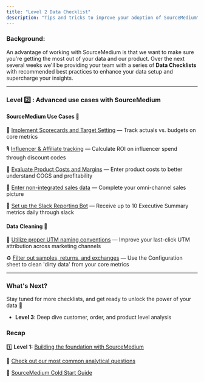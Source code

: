 ```yaml
---
title: "Level 2 Data Checklist"
description: "Tips and tricks to improve your adoption of SourceMedium"
---
```


### **Background:**

An advantage of working with SourceMedium is that we want to make sure you're getting the most out of your data and our product. Over the next several weeks we'll be providing your team with a series of **Data Checklists** with recommended best practices to enhance your data setup and supercharge your insights. 

---

### **Level** 2️⃣ **: Advanced use cases with SourceMedium**

#### SourceMedium Use Cases 🦾

🎯 [Implement Scorecards and Target Setting](/data-inputs/configuration-sheet/can-i-set-targets-in-my-dashboard) — Track actuals vs. budgets on core metrics 

🎙️ [Influencer & Affiliate tracking](/data-inputs/configuration-sheet/how-can-i-track-influencer-spend-and-performance) — Calculate ROI on influencer spend through discount codes  

💸 [Evaluate Product Costs and Margins](/data-inputs/configuration-sheet/costs/how-do-i-surface-product-costs-from-platforms-outside-of-shopify-into-my-dashboard) — Enter product costs to better understand COGS and profitability 

🛒 [Enter non-integrated sales data](/data-inputs/configuration-sheet/how-do-i-enter-non-integrated-sales-data-sales-tab) — Complete your omni-channel sales picture 

🧩 [Set up the Slack Reporting Bot](/help-center/faq/account-management-faqs/what-metrics-can-i-include-in-my-daily-slack-bot-report) — Receive up to 10 Executive Summary metrics daily through slack

#### Data Cleaning 🧹

🐾 [Utilize proper UTM naming conventions](/help-center/faq/account-management-faqs/how-can-i-improve-my-last-click-attribution) — Improve your last-click UTM attribution across marketing channels

♻️ [Filter out samples, returns, and exchanges](/help-center/faq/configuration-sheet-faqs/how-can-i-filter-out-samples-returns-and-exchanges) — Use the Configuration sheet to clean 'dirty data' from your core metrics

---

### **What's Next?**

Stay tuned for more checklists, and get ready to unlock the power of your data 🔐

- **Level 3**: Deep dive customer, order, and product level analysis

### **Recap**

1️⃣ **Level 1:** [Building the foundation with SourceMedium](/source-medium-university/getting-started/level-1-data-checklist) 

💭 [Check out our most common analytical questions](/source-medium-university/getting-started/thinking-analytically/common-analytical-questions)

🥶 [SourceMedium Cold Start Guide](/source-medium-university/getting-started/cold-start/cold-start-guide-home)